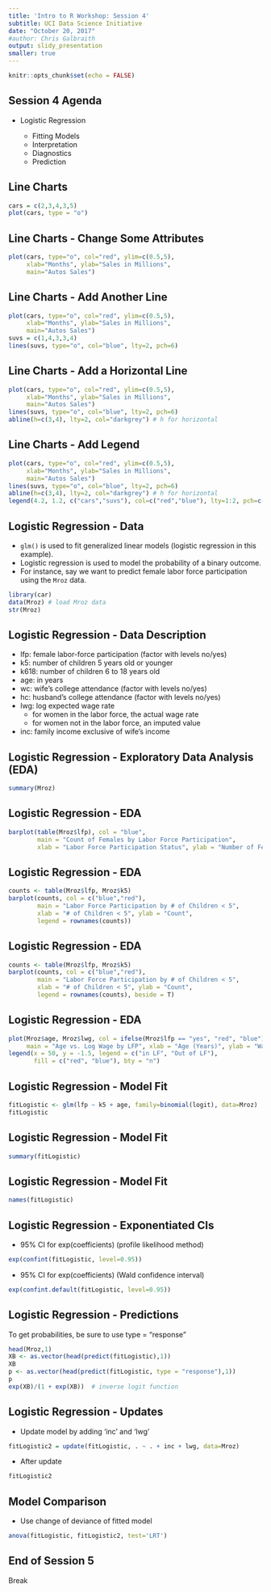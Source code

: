 ```yaml
---
title: 'Intro to R Workshop: Session 4'
subtitle: UCI Data Science Initiative
date: "October 20, 2017"
#author: Chris Galbraith
output: slidy_presentation
smaller: true
---
```


```r
knitr::opts_chunk$set(echo = FALSE)
```


## Session 4 Agenda
+ Logistic Regression

    + Fitting Models
    + Interpretation
    + Diagnostics
    + Prediction


## Line Charts
```r
cars = c(2,3,4,3,5)
plot(cars, type = "o")
```


## Line Charts - Change Some Attributes
```r
plot(cars, type="o", col="red", ylim=c(0.5,5), 
     xlab="Months", ylab="Sales in Millions",
     main="Autos Sales")
```


## Line Charts - Add Another Line
```r
plot(cars, type="o", col="red", ylim=c(0.5,5), 
     xlab="Months", ylab="Sales in Millions",
     main="Autos Sales")
suvs = c(1,4,3,3,4)
lines(suvs, type="o", col="blue", lty=2, pch=6)
```


## Line Charts - Add a Horizontal Line
```r
plot(cars, type="o", col="red", ylim=c(0.5,5), 
     xlab="Months", ylab="Sales in Millions",
     main="Autos Sales")
lines(suvs, type="o", col="blue", lty=2, pch=6)
abline(h=c(3,4), lty=2, col="darkgrey") # h for horizontal
```


## Line Charts - Add Legend
```r
plot(cars, type="o", col="red", ylim=c(0.5,5), 
     xlab="Months", ylab="Sales in Millions",
     main="Autos Sales")
lines(suvs, type="o", col="blue", lty=2, pch=6)
abline(h=c(3,4), lty=2, col="darkgrey") # h for horizontal
legend(4.2, 1.2, c("cars","suvs"), col=c("red","blue"), lty=1:2, pch=c(1,6), bty="n")
```


##  Logistic Regression - Data
+ `glm()` is used to fit generalized linear models (logistic regression in this example).
+ Logistic regression is used to model the probability of a binary outcome.
+ For instance, say we want to predict female labor force participation using the `Mroz` data.

```r
library(car)
data(Mroz) # load Mroz data
str(Mroz)
```


## Logistic Regression - Data Description
+ lfp: female labor-force participation (factor with levels no/yes)
+ k5: number of children 5 years old or younger
+ k618: number of children 6 to 18 years old
+ age: in years
+ wc: wife's college attendance (factor with levels no/yes)
+ hc: husband's college attendance (factor with levels no/yes)
+ lwg: log expected wage rate
    + for women in the labor force, the actual wage rate
    + for women not in the labor force, an imputed value 
+ inc: family income exclusive of wife's income


## Logistic Regression - Exploratory Data Analysis (EDA)
```r
summary(Mroz)
```


## Logistic Regression - EDA
```r
barplot(table(Mroz$lfp), col = "blue", 
        main = "Count of Females by Labor Force Participation",
        xlab = "Labor Force Participation Status", ylab = "Number of Females")
```


## Logistic Regression - EDA
```r
counts <- table(Mroz$lfp, Mroz$k5)
barplot(counts, col = c("blue","red"),
        main = "Labor Force Participation by # of Children < 5",
        xlab = "# of Children < 5", ylab = "Count",
        legend = rownames(counts))
```


## Logistic Regression - EDA
```r
counts <- table(Mroz$lfp, Mroz$k5)
barplot(counts, col = c("blue","red"),
        main = "Labor Force Participation by # of Children < 5",
        xlab = "# of Children < 5", ylab = "Count",
        legend = rownames(counts), beside = T)
```


## Logistic Regression - EDA
```r
plot(Mroz$age, Mroz$lwg, col = ifelse(Mroz$lfp == "yes", "red", "blue"),
     main = "Age vs. Log Wage by LFP", xlab = "Age (Years)", ylab = "Wage")
legend(x = 50, y = -1.5, legend = c("in LF", "Out of LF"),
       fill = c("red", "blue"), bty = "n")
```


## Logistic Regression - Model Fit
```r
fitLogistic <- glm(lfp ~ k5 + age, family=binomial(logit), data=Mroz)
fitLogistic
```


## Logistic Regression - Model Fit
```r
summary(fitLogistic)
```


## Logistic Regression - Model Fit
```r
names(fitLogistic)
```


## Logistic Regression - Exponentiated CIs
+ 95% CI for exp(coefficients) (profile likelihood method)
```r
exp(confint(fitLogistic, level=0.95))
```

+ 95% CI for exp(coefficients) (Wald confidence interval)
```r
exp(confint.default(fitLogistic, level=0.95))
```


## Logistic Regression - Predictions
To get probabilities, be sure to use type = "response"
```r
head(Mroz,1)
XB <- as.vector(head(predict(fitLogistic),1))
XB
p <- as.vector(head(predict(fitLogistic, type = "response"),1))
p
exp(XB)/(1 + exp(XB))  # inverse logit function
```


## Logistic Regression - Updates
+ Update model by adding 'inc' and 'lwg'
```r
fitLogistic2 = update(fitLogistic, . ~ . + inc + lwg, data=Mroz)
```

+ After update
```r
fitLogistic2
```


## Model Comparison
+ Use change of deviance of fitted model
```r
anova(fitLogistic, fitLogistic2, test='LRT')
```


## End of Session 5
Break



